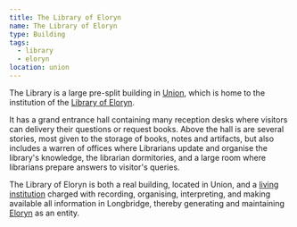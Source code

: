 ```yaml
---
title: The Library of Eloryn
name: The Library of Eloryn
type: Building
tags:
  - library
  - eloryn
location: union
---
```

The Library is a large pre-split building in [Union](location:union), which
is home to the institution of the [Library of Eloryn](lore:library-of-eloryn).

It has a grand entrance hall containing many reception desks where visitors can
delivery their questions or request books. Above the hall is are several
stories, most given to the storage of books, notes and artifacts, but also
includes a warren of offices where Librarians update and organise the library's
knowledge, the librarian dormitories, and a large room where librarians prepare
answers to visitor's queries.

The Library of Eloryn is both a real building, located in Union, and a
[living institution](lore:library-of-eloryn) charged with recording,
organising, interpreting, and making available all information in Longbridge,
thereby generating and maintaining [Eloryn](lore:eloryn) as an entity.
